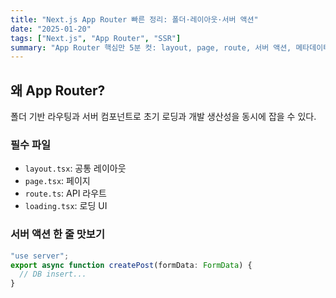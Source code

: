 ```yaml
---
title: "Next.js App Router 빠른 정리: 폴더·레이아웃·서버 액션"
date: "2025-01-20"
tags: ["Next.js", "App Router", "SSR"]
summary: "App Router 핵심만 5분 컷: layout, page, route, 서버 액션, 메타데이터."
---
```


## 왜 App Router?

폴더 기반 라우팅과 서버 컴포넌트로 초기 로딩과 개발 생산성을 동시에 잡을 수 있다.

### 필수 파일

- `layout.tsx`: 공통 레이아웃
- `page.tsx`: 페이지
- `route.ts`: API 라우트
- `loading.tsx`: 로딩 UI

### 서버 액션 한 줄 맛보기

```ts
"use server";
export async function createPost(formData: FormData) {
  // DB insert...
}
```

